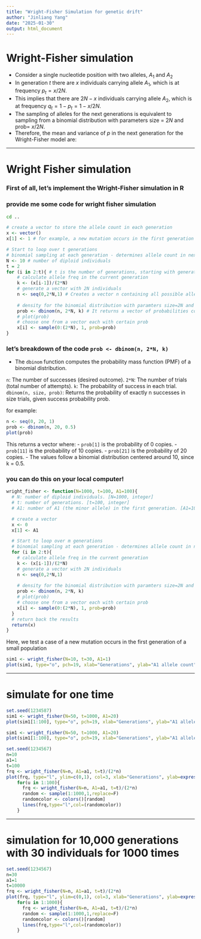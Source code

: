 ```yaml
---
title: "Wright-Fisher Simulation for genetic drift"
author: "Jinliang Yang"
date: "2025-01-30"
output: html_document
---
```


# Wright-Fisher simulation

- Consider a single nucleotide position with two alleles, $A_1$ and $A_2$
- In generation $t$ there are $x$ individuals carrying allele $A_1$, which is at frequency $p_t = x/2N$.
- This implies that there are $2N - x$ individuals carrying allele $A_2$, which is at frequency $q_t = 1- p_t= 1- x/2N$.
- The sampling of alleles for the next generations is equivalent to sampling from a binomial distribution with parameters size = $2N$ and prob= $x/2N$.
- Therefore, the mean and variance of $p$ in the next generation for the Wright-Fisher model are:


\begin{align*}
E(p_{t+}) &= p_t \\
Var(p_{t+1}) &= p_tq_t/2N 
\end{align*}


---

# Wright Fisher simulation

### First of all, let's implement the Wright-Fisher simulation in R

### provide me some code for wright fisher simulation


```bash
cd ..
```

```r
# create a vector to store the allele count in each generation
x <- vector()
x[1] <- 1 # for example, a new mutation occurs in the first generation

# Start to loop over t generations
# binomial sampling at each generation - determines allele count in next generations
N <- 10 # number of diploid individuals
t = 2 
for (i in 2:t){ # t is the number of generations, starting with generation 2
    # calculate allele freq in the current generation
    k <- (x[i-1])/(2*N)
    # generate a vector with 2N individuals
    n <- seq(0,2*N,1) # Creates a vector n containing all possible allele counts from 0 to 2N
    
    # density for the binomial distribution with paramters size=2N and prob=k
    prob <- dbinom(n, 2*N, k) # It returns a vector of probabilities corresponding to the likelihood of observing each allele count n given:
    # plot(prob)
    # choose one from a vector each with certain prob
    x[i] <- sample(0:(2*N), 1, prob=prob)
}
```

### let's breakdown of the code `prob <- dbinom(n, 2*N, k)`
- The `dbinom` function computes the probability mass function (PMF) of a binomial distribution.

`n`: The number of successes (desired outcome).
`2*N`: The number of trials (total number of attempts).
`k`: The probability of success in each trial.
`dbinom(n, size, prob)`: Returns the probability of exactly n successes in size trials, given success probability prob.

for example:
```r
n <- seq(0, 20, 1)
prob <- dbinom(n, 20, 0.5)
plot(prob)
```
This returns a vector where:
- `prob[1]` is the probability of 0 copies.
- `prob[11]` is the probability of 10 copies.
- `prob[21]` is the probability of 20 copies.
- The values follow a binomial distribution centered around 10, since k = 0.5.

### you can do this on your local computer!

```r
wright_fisher <- function(N=1000, t=100, A1=100){
  # N: number of diploid individuals. [N=1000, integer]
  # t: number of generations. [t=100, integer]
  # A1: number of A1 (the minor allele) in the first generation. [A1=10, integer]

  # create a vector 
  x <- 0
  x[1] <- A1

  # Start to loop over m generations
  # binomial sampling at each generation - determines allele count in next generations
  for (i in 2:t){
    # calculate allele freq in the current generation
    k <- (x[i-1])/(2*N)
    # generate a vector with 2N individuals
    n <- seq(0,2*N,1)
    
    # density for the binomial distribution with paramters size=2N and prob=k
    prob <- dbinom(n, 2*N, k)
    # plot(prob)
    # choose one from a vector each with certain prob
    x[i] <- sample(0:(2*N), 1, prob=prob)
  }
  # return back the results
  return(x)
}
```

Here, we test a case of a new mutation occurs in the first generation of a small population    


```r
sim1 <- wright_fisher(N=10, t=30, A1=1)
plot(sim1, type="o", pch=19, xlab="Generations", ylab="A1 allele count")
```


---

# simulate for one time

```r
set.seed(1234587)
sim1 <- wright_fisher(N=50, t=1000, A1=20)
plot(sim1[1:100], type="o", pch=19, xlab="Generations", ylab="A1 allele count")

sim1 <- wright_fisher(N=50, t=1000, A1=20)
plot(sim1[1:100], type="o", pch=19, xlab="Generations", ylab="A1 allele count")

```


```r
set.seed(1234567)
n=10
a1=1
t=100
frq <- wright_fisher(N=n, A1=a1, t=t)/(2*n)
plot(frq, type="l", ylim=c(0,1), col=3, xlab="Generations", ylab=expression(p(A[1])))
    for(u in 1:100){
      frq <- wright_fisher(N=n, A1=a1, t=t)/(2*n)
      random <- sample(1:1000,1,replace=F)
      randomcolor <- colors()[random] 
      lines(frq,type="l",col=(randomcolor))
    }
```


---------

# simulation for 10,000 generations with 30 individuals for 1000 times

```r
set.seed(1234567)
n=30
a1=1
t=10000
frq <- wright_fisher(N=n, A1=a1, t=t)/(2*n)
plot(frq, type="l", ylim=c(0,1), col=3, xlab="Generations", ylab=expression(p(A[1])))
    for(u in 1:1000){
      frq <- wright_fisher(N=n, A1=a1, t=t)/(2*n)
      random <- sample(1:1000,1,replace=F)
      randomcolor <- colors()[random] 
      lines(frq,type="l",col=(randomcolor))
    }
```
